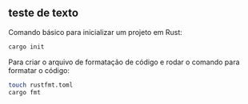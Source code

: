 ## teste de texto
Comando básico para inicializar um projeto em Rust:

```bash
cargo init
```

Para criar o arquivo de formatação de código e rodar o comando para formatar o código:

```bash
touch rustfmt.toml
cargo fmt
```